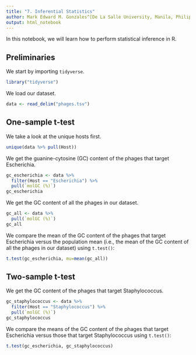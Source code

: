 ```yaml
---
title: "7. Inferential Statistics"
author: Mark Edward M. Gonzales^[De La Salle University, Manila, Philippines, gonzales.markedward@gmail.com]
output: html_notebook
---
```


In this notebook, we will learn how to perform statistical inference in R.

## Preliminaries

We start by importing `tidyverse`.

```r
library("tidyverse")
```

We load our dataset.

```r
data <- read_delim("phages.tsv")
```

## One-sample t-test

We take a look at the unique hosts first.

```r
unique(data %>% pull(Host))
```

We get the guanine-cytosine (GC) content of the phages that target Escherichia.

```r
gc_escherichia <- data %>% 
  filter(Host == "Escherichia") %>% 
  pull(`molGC (%)`)
gc_escherichia
```

We get the GC content of all the phages in our dataset.

```r
gc_all <- data %>% 
  pull(`molGC (%)`)
gc_all
```

We compare the mean of the GC content of the phages that target Escherichia versus the population mean (i.e., the mean of the GC content of all the phages in our dataset) using `t.test()`:

```r
t.test(gc_escherichia, mu=mean(gc_all))
```

## Two-sample t-test

We get the GC content of the phages that target Staphylococcus.

```r
gc_staphylococcus <- data %>% 
  filter(Host == "Staphylococcus") %>% 
  pull(`molGC (%)`)
gc_staphylococcus
```

We compare the means of the GC content of the phages that target Escherichia versus those that target Staphylococcus using `t.test()`:

```r
t.test(gc_escherichia, gc_staphylococcus)
```
